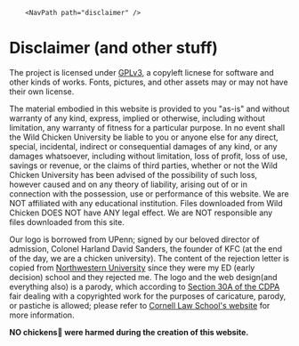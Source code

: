 
        <NavPath path="disclaimer" />

# Disclaimer (and other stuff)

The project is licensed under [GPLv3](https://www.gnu.org/licenses/quick-guide-gplv3.en.html), a copyleft licnese for software and other kinds of works. 
Fonts, pictures, and other assets may or may not have their own license.

The material embodied in this website is provided to you "as-is" and without warranty of any kind, 
express, implied or otherwise, including without limitation, any warranty of fitness for a particular purpose. 
In no event shall the Wild Chicken University be liable to you or anyone else for any direct, special, incidental, 
indirect or consequential damages of any kind, or any damages whatsoever, including without limitation, loss of profit,
loss of use, savings or revenue, or the claims of third parties, whether or not the Wild Chicken University has 
been advised of the possibility of such loss, however caused and on any theory of liability, arising out of or in 
connection with the possession, use or performance of this website. We are NOT affiliated with any educational institution.
Files downloaded from Wild Chicken DOES NOT have ANY legal effect. We are NOT responsible any files downloaded from this site. 

Our logo is borrowed from UPenn; signed by our beloved director of admission, Colonel Harland David Sanders, the founder of KFC (at the end of the day, we are a chicken university). 
The content of the rejection letter is copied from [Northwestern University](https://northwestern.edu) since they were my ED (early decision) school and they rejected me.
The logo and the web design(and everything also) is a parody, which according to [Section 30A of the CDPA](https://www.legislation.gov.uk/uksi/2014/2356/regulation/5/made) fair dealing with a copyrighted work for the purposes of caricature, parody, or pastiche is allowed; 
please refer to [Cornell Law School's website](https://www.law.cornell.edu/wex/parody) for more information.

**NO chickens🐓️ were harmed during the creation of this website.** 
